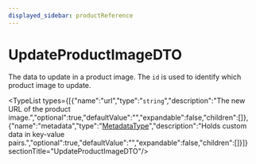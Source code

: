 ```yaml
---
displayed_sidebar: productReference
---
```



# UpdateProductImageDTO

The data to update in a product image. The `id` is used to identify which product image to update.

<TypeList types={[{"name":"url","type":"`string`","description":"The new URL of the product image.","optional":true,"defaultValue":"","expandable":false,"children":[]},{"name":"metadata","type":"[MetadataType](../../types/product.MetadataType/page.mdx)","description":"Holds custom data in key-value pairs.","optional":true,"defaultValue":"","expandable":false,"children":[]}]}  sectionTitle="UpdateProductImageDTO"/>

